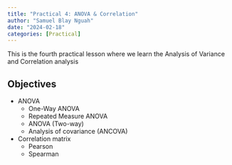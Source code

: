 ```yaml
---
title: "Practical 4: ANOVA & Correlation"
author: "Samuel Blay Nguah"
date: "2024-02-18"
categories: [Practical]
---
```


This is the fourth practical lesson where we learn the Analysis of Variance and Correlation analysis

## Objectives

-   ANOVA
    -   One-Way ANOVA
    -   Repeated Measure ANOVA
    -   ANOVA (Two-way)
    -   Analysis of covariance (ANCOVA)
-   Correlation matrix
    -   Pearson
    -   Spearman
